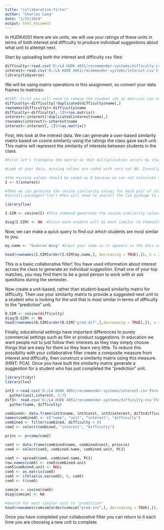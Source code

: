 ```yaml
---
title: "collaborative-filter"
author: "Charles Lang"
date: "1/31/2019"
output: html_document
---
```


In HUDK4051 there are six units, we will use your ratings of these units in terms of both interest and difficulty to produce individual suggestions about what unit to attempt next.

Start by uploading both the interest and difficulty csv files:
```r
difficulty<-read.csv('D:/LA HUDK 4051/recommender-systems/difficulty.csv')
interest<-read.csv('D:/LA HUDK 4051/recommender-systems/interest.csv')
library(tidyverse)
```

We will be using matrix operations in this assignment, so convert your data frames to matrices:
```r
#HINT: First you will need to remove the student ids as matrices can only contain one data type. You will then need to rename your row names with the student ids.
difficulty<-difficulty[!duplicated(difficulty$name),]
rownames(difficulty)<-difficulty$name
difficulty<-difficulty[,-1]%>%as.matrix()
interest<-interest[!duplicated(interest$name),]
rownames(interest)<-interest$name
interest<-interest[,-1]%>%as.matrix()
```

First, lets look at the interest data. We can generate a user-based similarity matrix based on cosine similarity using the ratings the class gave each unit. This matrix will represent the similarity of interests between students in the class.
```r
#First let's transpose the matrix so that multiplication occurs by students rather than units.

#Look at your data, missing values are coded with zero not NA. Investigate cosine similarity and decide whether your missing values should be coded with zeros or NAs. Explain your choice.

#the missing values should be coded as 0 because we can not calculate cosine similarity and they are equivalent for cosine similarity.
I <- t(interest)

#Then we can generate the cosine similarity values for each pair of students
#install.packages("lsa") #You will need to install the lsa package to access the cosine command.

library(lsa)

I.SIM <- cosine(I) #This command generates the cosine similarity values as a new matrix. Click on I.SIM in the Global Environment pane to see what it looks like.

diag(I.SIM) <- NA  #Since each student will be most similar to themselves we want to remove that information
```

Now, we can make a quick query to find out which students are most similar to you. 
```r
my.name <- "Guanren Wang" #Input your name as it appears in the data set

head(rownames(I.SIM[order(I.SIM[my.name,], decreasing = TRUE),]), n = 2) #This code orders the column of the matrix corresponding to your UNI according to similarity and returns the top two UNI ids for the students who's interests are most similar to yours


```

This is a basic collaborative filter! You have used information about interest across the class to generate an individual suggestion. Email one of your top matches, you may find them to be a good person to work with or ask questions during the semester.

Now create a unit-based, rather than student-based similarity matrix for difficulty. Then use your similarity matrix to provide a suggested next unit to a student who is looking for the unit that is most similar in terms of difficulty to the "prediction" unit. 
```r
D.SIM <- cosine(difficulty)
diag(D.SIM) <- NA
head(rownames(D.SIM[order(D.SIM["pred.dif",],decreasing = TRUE),]), n = 1) 
```

Finally, educational settings have important differences to purely commercial settings such as film or product suggestions. In education we want people not to just follow their interests as they may simply choose things that are easy for them so they learn very little. To reduce this possibility with your collaborative filter create a composite measure from interest and difficulty, then construct a similarity matrix using this measure. (HINT: PCA). Once you have built the similarity matrix generate a suggestion for a student who has just completed the "prediction" unit.

```r
library(tidyr)
library(lsa)

int3 <-read.csv('D:/LA HUDK 4051/recommender-systems/interest.csv')%>%
  gather(unit,interest, 2:7)
dif3<- read.csv('D:/LA HUDK 4051/recommender-systems/difficulty.csv')%>%
  gather(name, difficulty)

combined<- data.frame(int3$name, int3$unit, int3$interest, dif3$difficulty)
names(combined) <- c("name", "unit", "interest", "difficulty")
combined <- filter(combined, difficulty > 0)
com2 <- select(combined, "interest", "difficulty")

princ <- prcomp(com2)

com3 <- data.frame(combined$name, combined$unit, princ$x)
com4 <- select(com3, combined.name, combined.unit, PC1)

com5 <- spread(com4, combined.name, PC1)
row.names(com5) <- com5$combined.unit
com5$combined.unit <- NULL
com5 <- as.matrix(com5)
com5 <- ifelse(is.na(com5), 0, com5)
com5 <- t(com5)

comsim <- cosine(com5)
diag(comsim) <- NA

#Search for most similar unit to "prediction"
head(rownames(comsim[order(comsim["pred.int",], decreasing = TRUE),]), n = 1)
```

Once you have completed your collaborative filter you can return to it each time you are choosing a new unit to complete.
